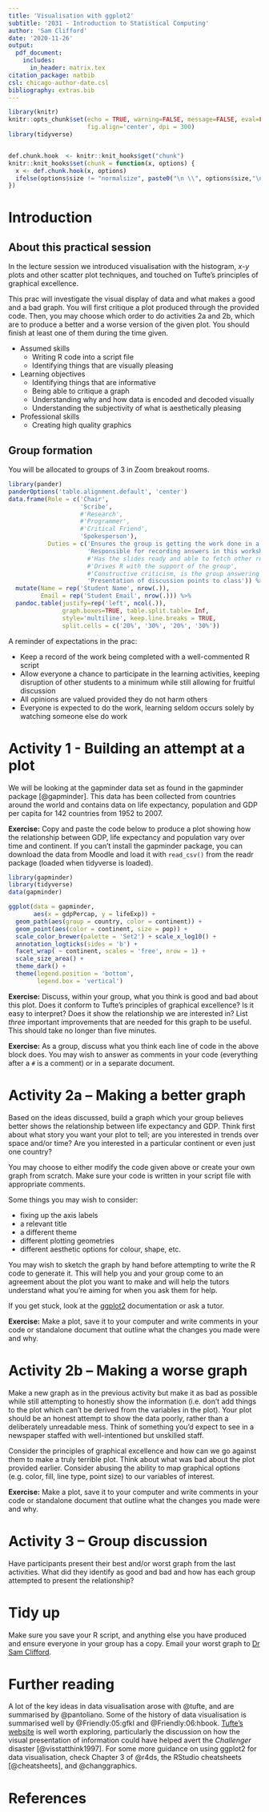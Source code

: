 ```yaml
---
title: 'Visualisation with ggplot2'
subtitle: '2031 - Introduction to Statistical Computing'
author: 'Sam Clifford'
date: '2020-11-26'
output: 
  pdf_document:
    includes:
      in_header: matrix.tex
citation_package: natbib
csl: chicago-author-date.csl
bibliography: extras.bib
---
```



```r
library(knitr)
knitr::opts_chunk$set(echo = TRUE, warning=FALSE, message=FALSE, eval=FALSE,
                      fig.align='center', dpi = 300)
library(tidyverse)


def.chunk.hook  <- knitr::knit_hooks$get("chunk")
knitr::knit_hooks$set(chunk = function(x, options) {
  x <- def.chunk.hook(x, options)
  ifelse(options$size != "normalsize", paste0("\n \\", options$size,"\n\n", x, "\n\n \\normalsize"), x)
})
```

# Introduction

## About this practical session

In the lecture session we introduced visualisation with the histogram, $x$-$y$ plots and other scatter plot techniques, and touched on Tufte's principles of graphical excellence.

This prac will investigate the visual display of data and what makes a good and a bad graph. You will first critique a plot produced through the provided code. Then, you may choose which order to do activities 2a and 2b, which are to produce a better and a worse version of the given plot. You should finish at least one of them during the time given.

* Assumed skills
    - Writing R code into a script file
    - Identifying things that are visually pleasing
* Learning objectives
    - Identifying things that are informative
    - Being able to critique a graph
    - Understanding why and how data is encoded and decoded visually
    - Understanding the subjectivity of what is aesthetically pleasing
* Professional skills
    - Creating high quality graphics

## Group formation

You will be allocated to groups of 3 in Zoom breakout rooms.

<!-- Assign the following roles. Someone may need to take on multiple roles or you may need to split a role depending on the size of your group. -->

``` r
library(pander)
panderOptions('table.alignment.default', 'center')
data.frame(Role = c('Chair', 
                    'Scribe', 
                    #'Research', 
                    #'Programmer',
                    #'Critical Friend',
                    'Spokesperson'),
           Duties = c('Ensures the group is getting the work done in a timely manner and everyone gets a chance to contribute',
                      'Responsible for recording answers in this worksheet',
                      #'Has the slides ready and able to fetch other relevant information online',
                      #'Drives R with the support of the group',
                      #'Constructive criticism, is the group answering the question?',
                      'Presentation of discussion points to class')) %>%
  mutate(Name = rep('Student Name', nrow(.)),
         Email = rep('Student Email', nrow(.))) %>%
  pandoc.table(justify=rep('left', ncol(.)),
               graph.boxes=TRUE, table.split.table= Inf,
               style='multiline', keep.line.breaks = TRUE,
               split.cells = c('20%', '30%', '20%', '30%'))

```

A reminder of expectations in the prac:

* Keep a record of the work being completed with a well-commented R script
* Allow everyone a chance to participate in the learning activities, keeping disruption of other students to a minimum while still allowing for fruitful discussion
* All opinions are valued provided they do not harm others
* Everyone is expected to do the work, learning seldom occurs solely by watching someone else do work

# Activity 1 - Building an attempt at a plot

We will be looking at the gapminder data set as found in the gapminder package [@gapminder]. This data has been collected from countries around the world and contains data on life expectancy, population and GDP per capita for 142 countries from 1952 to 2007.

**Exercise:** Copy and paste the code below to produce a plot showing how the relationship between GDP, life expectancy and population vary over time and continent. If you can't install the gapminder package, you can download the data from Moodle and load it with `read_csv()` from the readr package (loaded when tidyverse is loaded).

``` r
library(gapminder)
library(tidyverse)
data(gapminder)

ggplot(data = gapminder,
       aes(x = gdpPercap, y = lifeExp)) +
  geom_path(aes(group = country, color = continent)) +
  geom_point(aes(color = continent, size = pop)) +
  scale_color_brewer(palette = 'Set2') + scale_x_log10() +
  annotation_logticks(sides = 'b') +
  facet_wrap( ~ continent, scales = 'free', nrow = 1) +
  scale_size_area() +
  theme_dark() +
  theme(legend.position = 'bottom',
        legend.box = 'vertical')

```

\normalsize

**Exercise:** Discuss, within your group, what you think is good and bad about this plot. Does it conform to Tufte's principles of graphical excellence? Is it easy to interpret? Does it show the relationship we are interested in? List *three* important improvements that are needed for this graph to be useful. This should take no longer than five minutes.

<!-- **Answer:** The plot shows each country's data connected by a line so it's clear that individual country's GDP and life expectancy changes over time in a sequence, although we don't know which direction along the line we are travelling forward in time. By separating each continent out, we can see the trends geographically, such as Europe being clustered quite closely and Africa being very scattered (lots of variation across space and time, rather than a nice orderly procession from bottom left to top right). Logarithmic axis helps put the lines at approximately 45 degree angles rather than as difficult to read logarithmic curves. The large points obscure the data. Continent is mapped to both colour and facet. It's hard to make comparisons across continents because the $x$ and $y$ scales are different, so we have to think very hard about whether Asia is richer or poorer than Europe, on average, and we may miss that there is very little overlap in the Oceania and Africa values. -->

<!-- Three things which might be worth changing: -->

<!-- 1. Same axis scaling -->
<!-- 2. Show less data (either fewer variables or fewer continents/years) -->
<!-- 3. Put time on the $x$ axis -->

**Exercise:** As a group, discuss what you think each line of code in the above block does. You may wish to answer as comments in your code (everything after a `#` is a comment) or in a separate document.

<!-- **Answer:** -->

<!-- ``` {r, eval=FALSE, fig.width = 8, fig.height = 3} -->
<!-- library(gapminder) # load package with data -->
<!-- library(tidyverse) # load package to manipulate and visualise data -->
<!-- data(gapminder)    # load the gapminder data -->

<!-- # make a plot with the gapminder data -->
<!-- ggplot(data = gapminder, -->
<!--        # put GDP as X variable and LE as Y -->
<!--        aes(x = gdpPercap, y = lifeExp)) + -->
<!--   # draw the X-Y pairs as a line, ordered by appearance in data frame -->
<!--   # group the lines by country and colour them by the continent -->
<!--   geom_path(aes(group = country, color = continent)) + -->
<!--   # draw points at each X-Y pair, coloured by continent and  -->
<!--   # with their size based on the POP variable -->
<!--   geom_point(aes(color = continent, size = pop)) + -->
<!--   # change the colour scheme from the default for any colour aesthetics -->
<!--   # make a logarithmic scale on the X axis -->
<!--   scale_color_brewer(palette = 'Dark2') + scale_x_log10() + -->
<!--   # put logarithmic ticks on the bottom X axis showing that we don't have -->
<!--   # a uniform scaling -->
<!--   annotation_logticks(sides = 'b') +  -->
<!--   # put each continent on its own set of axes, with all plots in one row -->
<!--   facet_wrap( ~ continent, scales = 'free', nrow = 1) + -->
<!--   # the size of the points, based on the POP variable, should have an area -->
<!--   # proportional to value of POP, rather than their radius -->
<!--   scale_size_area() + -->
<!--   # put the plot legend at the bottom and stack the variable keys vertically -->
<!--   theme(legend.position = 'bottom', -->
<!--         legend.box = 'vertical') -->

<!-- ``` -->

# Activity 2a -- Making a better graph

Based on the ideas discussed, build a graph which your group believes better shows the relationship between life expectancy and GDP. Think first about what story you want your plot to tell; are you interested in trends over space and/or time? Are you interested in a particular continent or even just one country?

You may choose to either modify the code given above or create your own graph from scratch. Make sure your code is written in your script file with appropriate comments.

Some things you may wish to consider: 

* fixing up the axis labels
* a relevant title
* a different theme
* different plotting geometries
* different aesthetic options for colour, shape, etc.

You may wish to sketch the graph by hand before attempting to write the R code to generate it. This will help you and your group come to an agreement about the plot you want to make and will help the tutors understand what you're aiming for when you ask them for help.

If you get stuck, look at the [ggplot2](https://ggplot2.tidyverse.org/reference/) documentation or ask a tutor. 

**Exercise:** Make a plot, save it to your computer and write comments in your code or standalone document that outline what the changes you made were and why.

<!-- **Answer:** There are many ways to do this, but a scatter plot which is static in time and shows the variability across space can help us avoid showing too much. Essentially we run out of things to reasonably change to show all dimensions of the data. -->

<!-- 1. Reduce number of variables shown -->
<!-- 2. Remove faceting, relying on colour to show difference -->
<!-- 3. Clarity around units of variables -->
<!-- 4. Human friendly axis labels -->

<!-- ``` {r, fig.height = 5, fig.width = 7, eval=TRUE} -->
<!-- p <- ggplot(data = filter(gapminder, year == 2007), -->
<!--        aes(x = gdpPercap/1000, y = lifeExp)) + -->
<!--   geom_point(aes(group  = country,# -->
<!--                  size   = pop*1e-6, -->
<!--                  color  = continent), -->
<!--              alpha = 0.75) + -->
<!--   scale_color_brewer(palette = "Dark2", name = "Continent") + -->
<!--   scale_x_log10() + -->
<!--   scale_size_area(name = "Population (millions)") + -->
<!--   theme_bw() + theme(legend.position = "bottom", legend.box = "vertical") + -->
<!--   xlab("GDP per capita, adjusted for inflation (1000 USD)") +  -->
<!--   ylab("Life expectancy at birth (years)") + -->
<!--     theme(panel.grid.minor.x = element_blank()) + -->
<!--     annotation_logticks(sides = "bt") -->

<!-- p -->

<!-- ``` -->

<!-- Another solution is -->

<!-- ``` {r, fig.height = 5, fig.width = 7, eval=TRUE} -->
<!-- filter(gapminder, year %in% c(1997, 2007)) %>% -->
<!--     mutate( -->
<!--         continent = countrycode(iso3n, "iso3n", destination = "un.region.name"), -->
<!--         region    = ifelse(iso3n == 158, "Eastern Asia", region), -->
<!--         continent = ifelse(iso3n == 158, "Asia", continent), -->
<!--         region    = fct_collapse(region,  -->
<!--                                  `CANZUS` = c("Northern America", -->
<!--                                               "Australia and New Zealand"))) %>% -->
<!--     arrange(continent, region) %>% -->
<!--     mutate(region = fct_inorder(region)) %>% -->
<!--     ggplot(data = .,  -->
<!--            aes(x = gdpPercap/1000, y = lifeExp)) +  -->
<!--     geom_line(aes(group = country, -->
<!--                   color = continent), -->
<!--               arrow = arrow(type = 'closed', -->
<!--                             length = unit(0.1, "cm"))) + -->
<!--     facet_wrap(~region, ncol = 4) + -->
<!--     scale_x_log10() + -->
<!--     theme_bw() + theme(legend.position  = "bottom",  -->
<!--                        legend.box       = "vertical", -->
<!--                        panel.grid.minor = element_blank()) + -->
<!--     xlab("GDP per capita, adjusted for inflation (1000 USD)") + -->
<!--     ylab("Life expectancy at birth (years)") + -->
<!--     annotation_logticks(sides = "bt") + -->
<!--     scale_colour_brewer(palette = "Dark2", name = "Continent") + -->
<!--     ggtitle(label    = "National GDP and life expectancy at birth", -->
<!--             subtitle = "Change from 1997-2007") -->
<!-- ``` -->

# Activity 2b -- Making a worse graph

Make a new graph as in the previous activity but make it as bad as possible while still attempting to honestly show the information (i.e. don't add things to the plot which can't be derived from the variables in the plot).  Your plot should be an honest attempt to show the data poorly, rather than a deliberately unreadable mess. Think of something you'd expect to see in a newspaper staffed with well-intentioned but unskilled staff.

Consider the principles of graphical excellence and how can we go against them to make a truly terrible plot. Think about what was bad about the plot provided earlier. Consider abusing the ability to map graphical options (e.g. color, fill, line type, point size) to our variables of interest.

**Exercise:** Make a plot, save it to your computer and write comments in your code or standalone document that outline what the changes you made were and why.

<!-- **Answer:** While the graph is already quite bad, we can make it worse by removing the focus on the relationship between GDP and LE, shifting one of them out of the $x$ and $y$ variables. -->

<!-- ``` {r, fig.height = 5, fig.width = 7, eval=TRUE} -->
<!-- p_bad <- ggplot(data = gapminder, -->
<!--                 aes(x = year - min(year), y = gdpPercap*pop)) + -->
<!--   geom_point(aes(fill = lifeExp, shape = continent, -->
<!--                  group = continent),  -->
<!--              position = position_dodge(width = 2.5)) + -->
<!--   #facet_wrap(~country, scales = "free_y") + -->
<!--   scale_y_log10() + -->
<!--   scale_shape_manual(values = 21:25) + -->
<!--   theme_dark() + -->
<!--   theme(legend.position = "left") + -->
<!--   scale_fill_gradientn(colours = rainbow(7), name = "Years") + -->
<!--   ylab("GDP") + -->
<!--   xlab("Time") + -->
<!--   geom_smooth(aes(color = continent), se=FALSE) -->

<!-- p_bad -->
<!-- ``` -->

<!-- Here we've made the following changes: -->

<!-- 1. Put time since first observation on $x$ axis without units -->
<!-- 2. Put GDP on the $y$ axis, an interesting choice given we want to look chiefly at how life expectancy changes over time -->
<!-- 3. Put coloured points and coloured lines on the graph, but the colours aren't related -->
<!-- 4. Continent is mapped to both shape and line colour -->
<!-- 5. Put life expectancy's legend label as "Years" -->
<!-- 6. Whitespace is added on the left of the plot around the legend, a waste of space -->
<!-- 7. No context for what GDP is (it's total national GDP, equal to per capita GDP multiplied by total population), and USD `1e13` is hard to contextualise (it should be increasing in steps of $10^3$, e.g. a million, billion, trillion for the major breaks) -->
<!-- 8. The position changes in continent help make it a little clearer that there are multiple continents within a year, but it ends up looking like measurements were taken a year earlier or later than they were. -->
<!-- 9. The dark colour scheme is too similar in intensity to some of the blue and purple points, obscuring them from our vision -->
<!-- 10. Chosen a rainbow colour scheme, which is notorious for having poor properties that visually focus on yellows, are not colourblind friendly and do not convert to greyscale easily on account of multiple regions having the same intensity. -->

# Activity 3 -- Group discussion

Have participants present their best and/or worst graph from the last activities. What did they identify as good and bad and how has each group attempted to present the relationship?

# Tidy up

Make sure you save your R script, and anything else you have produced and ensure everyone in your group has a copy. Email your worst graph to [Dr Sam Clifford](mailto:sam.clifford@lshtm.ac.uk).

# Further reading

A lot of the key ideas in data visualisation arose with @tufte, and are summarised by @pantoliano. Some of the history of data visualisation is summarised well by @Friendly:05:gfkl and @Friendly:06:hbook. [Tufte's website](https://www.edwardtufte.com/tufte/) is well worth exploring, particularly the discussion on how the visual presentation of information could have helped avert the *Challenger* disaster [@visstatthink1997]. For some more guidance on using ggplot2 for data visualisation, check Chapter 3 of @r4ds, the RStudio cheatsheets [@cheatsheets], and @changgraphics.

# References

\footnotesize
